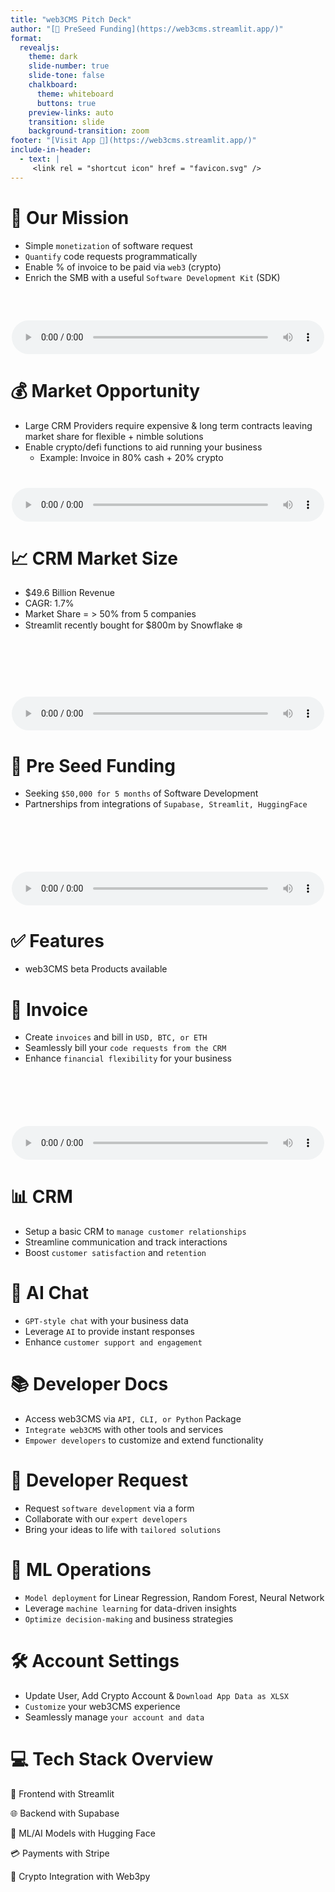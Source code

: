 ---
title: "web3CMS Pitch Deck"
author: "[🌱 PreSeed Funding](https://web3cms.streamlit.app/)"
format:
  revealjs: 
    theme: dark
    slide-number: true
    slide-tone: false
    chalkboard: 
      theme: whiteboard
      buttons: true
    preview-links: auto
    transition: slide
    background-transition: zoom
footer: "[Visit App 🚝](https://web3cms.streamlit.app/)"
include-in-header:
  - text: |
     <link rel = "shortcut icon" href = "favicon.svg" />
---

# 📑 Our Mission

-   Simple `monetization` of software request
-   `Quantify` code requests programmatically
-   Enable % of invoice to be paid via `web3` (crypto)
-   Enrich the SMB with a useful `Software Development Kit` (SDK)

<div style="text-align: center;">
  <audio controls style="width: 500px; height: 100px;">
    <source src="our_mission.mp3" type="audio/mpeg">
    Your browser does not support the audio element.
  </audio>
</div>

# 💰 Market Opportunity

-   Large CRM Providers require expensive & long term contracts leaving market share for flexible + nimble solutions 
-   Enable crypto/defi functions to aid running your business 
    -   Example: Invoice in 80% cash + 20% crypto
    
<div style="text-align: center;">
  <audio controls style="width: 500px; height: 80px;">
    <source src="bus_op.mp3" type="audio/mpeg">
    Your browser does not support the audio element.
  </audio>
</div>

# 📈 CRM Market Size

-   \$49.6 Billion Revenue
-   CAGR: 1.7%
-   Market Share = \> 50% from 5 companies
-   Streamlit recently bought for \$800m by Snowflake ❄️

<div style="text-align: center;">
  <audio controls style="width: 500px; height: 140px;">
    <source src="crm_size.mp3" type="audio/mpeg">
    Your browser does not support the audio element.
  </audio>
</div>

# 🌱 Pre Seed Funding

-   Seeking `$50,000 for 5 months` of Software Development
-   Partnerships from integrations of `Supabase, Streamlit, HuggingFace`

<div style="text-align: center;">
  <audio controls style="width: 500px; height: 140px;">
    <source src="funding.mp3" type="audio/mpeg">
    Your browser does not support the audio element.
  </audio>
</div>

# ✅ Features

-   web3CMS beta Products available

# 📑 Invoice

-   Create `invoices` and bill in `USD, BTC, or ETH`
-   Seamlessly bill your `code requests from the CRM`
-   Enhance `financial flexibility` for your business

<div style="text-align: center;">
  <audio controls style="width: 500px; height: 140px;">
    <source src="invoicing.mp3" type="audio/mpeg">
    Your browser does not support the audio element.
  </audio>
</div>

# 📊 CRM

-   Setup a basic CRM to `manage customer relationships`
-   Streamline communication and track interactions
-   Boost `customer satisfaction` and `retention`

# 💬 AI Chat

-   `GPT-style chat` with your business data
-   Leverage `AI` to provide instant responses
-   Enhance `customer support and engagement`

# 📚 Developer Docs

-   Access web3CMS via `API, CLI, or Python` Package
-   `Integrate web3CMS` with other tools and services
-   `Empower developers` to customize and extend functionality

# 🚀 Developer Request

-   Request `software development` via a form
-   Collaborate with our `expert developers`
-   Bring your ideas to life with `tailored solutions`

# 👾 ML Operations

-   `Model deployment` for Linear Regression, Random Forest, Neural Network
-   Leverage `machine learning` for data-driven insights
-   `Optimize decision-making` and business strategies

# 🛠️ Account Settings

-   Update User, Add Crypto Account & `Download App Data as XLSX`
-   `Customize` your web3CMS experience
-   Seamlessly manage `your account and data`

# 💻 Tech Stack Overview

🎈 Frontend with Streamlit

🌐 Backend with Supabase

🤖 ML/AI Models with Hugging Face

💳 Payments with Stripe

🚀 Crypto Integration with Web3py
